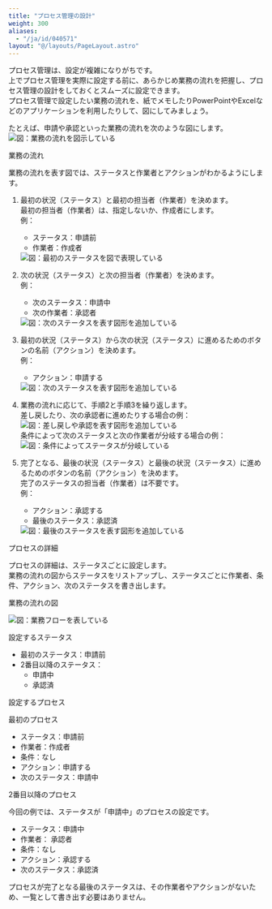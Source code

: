 ```yaml
---
title: "プロセス管理の設計"
weight: 300
aliases:
  - "/ja/id/040571"
layout: "@/layouts/PageLayout.astro"
---
```




プロセス管理は、設定が複雑になりがちです。  
<Kintone />上でプロセス管理を実際に設定する前に、あらかじめ業務の流れを把握し、プロセス管理の設計をしておくとスムーズに設定できます。  
プロセス管理で設定したい業務の流れを、紙でメモしたりPowerPointやExcelなどのアプリケーションを利用したりして、図にしてみましょう。

たとえば、申請や承認といった業務の流れを次のような図にします。
<Img src="/k/kintone/img-ja/design_process_01.png" alt="図：業務の流れを図示している" />

<Heading id="process_design_process_10">業務の流れ</Heading>

業務の流れを表す図では、ステータスと作業者とアクションがわかるようにします。

1. 最初の状況（ステータス）と最初の担当者（作業者）を決めます。  
   最初の担当者（作業者）は、指定しないか、作成者にします。  
   例：
   * ステータス：申請前
   * 作業者：作成者
   <Img src="/k/kintone/img-ja/design_process_03.png" alt="図：最初のステータスを図で表現している" />

1. 次の状況（ステータス）と次の担当者（作業者）を決めます。  
   例：
   * 次のステータス：申請中
   * 次の作業者：承認者
   <Img src="/k/kintone/img-ja/design_process_04.png" alt="図：次のステータスを表す図形を追加している" />

1. 最初の状況（ステータス）から次の状況（ステータス）に進めるためのボタンの名前（アクション）を決めます。  
   例：
   * アクション：申請する
   <Img src="/k/kintone/img-ja/design_process_02.png" alt="図：次のステータスを表す図形を追加している" />

1. 業務の流れに応じて、手順2と手順3を繰り返します。  
   差し戻したり、次の承認者に進めたりする場合の例：  
   <Img src="/k/kintone/img-ja/design_process_05.png" alt="図：差し戻しや承認を表す図形を追加している" />  
   条件によって次のステータスと次の作業者が分岐する場合の例：  
   <Img src="/k/kintone/img-ja/design_process_06.png" alt="図：条件によってステータスが分岐している" />

1. 完了となる、最後の状況（ステータス）と最後の状況（ステータス）に進めるためのボタンの名前（アクション）を決めます。  
   完了のステータスの担当者（作業者）は不要です。  
   例：
   * アクション：承認する
   * 最後のステータス：承認済
   <Img src="/k/kintone/img-ja/design_process_07.png" alt="図：最後のステータスを表す図形を追加している" />

<Heading id="process_design_process_20">プロセスの詳細</Heading>

プロセスの詳細は、ステータスごとに設定します。  
業務の流れの図からステータスをリストアップし、ステータスごとに作業者、条件、アクション、次のステータスを書き出します。

<Heading level={3} id="process_design_process_2010">業務の流れの図</Heading>

<Img src="/k/kintone/img-ja/design_process_01.png" alt="図：業務フローを表している" />

<Heading level={3} id="process_design_process_2020">設定するステータス</Heading>

* 最初のステータス：申請前
* 2番目以降のステータス：
  * 申請中
  * 承認済

<Heading level={3} id="process_design_process_2030">設定するプロセス</Heading>

<Heading level={4} id="process_design_process_203010">最初のプロセス</Heading>

* ステータス：申請前
* 作業者：作成者
* 条件：なし
* アクション：申請する
* 次のステータス：申請中

<Heading level={4} id="process_design_process_203020">2番目以降のプロセス</Heading>

今回の例では、ステータスが「申請中」のプロセスの設定です。

* ステータス：申請中
* 作業者： 承認者
* 条件：なし
* アクション：承認する
* 次のステータス：承認済

プロセスが完了となる最後のステータスは、その作業者やアクションがないため、一覧として書き出す必要はありません。
